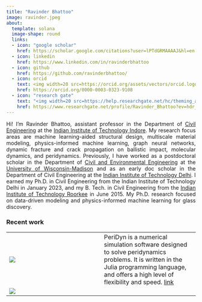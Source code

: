 ```yaml
---
title: "Ravinder Bhattoo"
image: ravinder.jpeg
about:
  template: solana
  image-shape: round
  links:
  - icon: "google scholar"
    href: https://scholar.google.com/citations?user=lPTdGRMAAAAJ&hl=en
  - icon: linkedin
    href: https://www.linkedin.com/in/ravinderbhattoo
  - icon: github
    href: https://github.com/ravinderbhattoo/
  - icon: orcid
    text: <img width=20 src=https://orcid.org/assets/vectors/orcid.logo.icon.svg title=ORCID />
    href: https://orcid.org/0000-0003-0323-9108
  - icon: "research gate"
    text: "<img width=20 src=https://help.researchgate.net/hc/theming_assets/01HZPWT1CS5WRP04ZJX0DM6135 title='Research Gate' />"
    href: https://www.researchgate.net/profile/Ravinder_Bhattoo?ev=hdr_xprf
---
```


::: {style="text-align: justify;"}

Hi! I’m Ravinder Bhattoo, assistant professor in the Department of <a href="https://ce.iiti.ac.in/">Civil Engineering</a> at the <a href="https://iiti.ac.in/">Indian Institute of Technology Indore</a>. My research focus areas are machine learning-aided structural design, multiscale material modeling, physics-informed machine learning, graph neural networks, dynamic fracture and crack propagation on ballistic impact, molecular dynamics, and peridynamics. Previously, I have worked as a postdoctoral scholar in the Department of <a href="https://engineering.wisc.edu/departments/civil-environmental-engineering/">Civil and Environmental Engineering</a> at the <a href="https://www.wisc.edu/">University of Wisconsin-Madison</a> and as an early doc scholar in the Department of Civil Engineering at the <a href="https://home.iitd.ac.in">Indian Institute of Technology Delhi</a>. I earned my Ph.D. in Civil Engineering from the Indian Institute of Technology Delhi in January 2023, and my B. Tech. in Civil Engineering from the <a href="https://www.iitr.ac.in">Indian Institute of Technology Roorkee</a> in June 2015. My Ph.D. research focused on data-driven modeling and physics-informed machine learning for glass discovery.


### Recent work

|||
|-|-|
|![](https://ravinderbhattoo.github.io/PeriDyn/assets/logo.png)|PeriDyn is a numerical simulation software designed to solve peridynamics problems. It is written in the Julia programming language, and offers a high level of flexibility and speed. [link](https://ravinderbhattoo.github.io/PeriDyn/)|
|![](https://media.springernature.com/full/springer-static/cover-hires/book/978-3-031-44622-1?as=webp)||

:::

